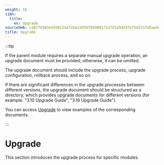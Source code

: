 ```yaml
---
weight: 16
i18n:
  title:
    en: Upgrade
sourceSHA: ca877d503e4d5812aaf2ea24956f0500017337d1e9d247ef5d2fafdbaa3cbd04
title: Upgrade
---
```


:::tip

If the parent module requires a separate manual upgrade operation, an upgrade document must be provided; otherwise, it can be omitted.

The upgrade document should include the upgrade process, upgrade configuration, rollback process, and so on.

If there are significant differences in the upgrade processes between different versions, the upgrade document should be structured as a directory, which provides upgrade documents for different versions (for example: "3.10 Upgrade Guide", "3.18 Upgrade Guide").

You can access [Upgrade](https://product-doc-guide.alauda.cn/template/upgrade/example.html) to view examples of the corresponding documents.

:::

# Upgrade

This section introduces the upgrade process for specific modules.
